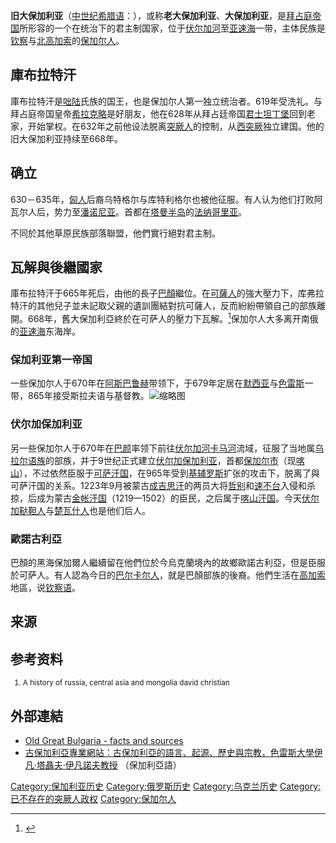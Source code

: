 {{Expand language| en| page=Old Great Bulgaria| date=2015年6月1日}}
{{Infobox Former Country
|native_name = 
|conventional_long_name = 旧大保加利亚
|common_name = 保加利亚
|
|continent = 欧洲
|region = 东欧
|era = 中世纪
|status = 帝国
|government_type = 绝对君主制
|religion =“[[异教|异教]]”（[[腾格里信仰|腾格里信仰]]）<ref>{{Cite web|title=John, Bishop of Nikiu: Chronicle. London (1916).  English Translation|url=https://www.tertullian.org/fathers/nikiu2_chronicle.htm|access-date=2021-12-14|work=www.tertullian.org|archive-date=2011-02-14|archive-url=https://www.webcitation.org/5wTrpNoXL?url=http://www.tertullian.org/fathers/nikiu2_chronicle.htm|dead-url=no}}</ref>
|
|common_languages = [[保加尔语|保加尔语]]
|
|year_start = 632年
|year_end = 668年
|
|event_end = 被[[可萨人|可萨人]]征服
|date_end =
|
|p1 = 欧诺古尔人
|flag_p1 =
|p2 = 卡扎利格人
|flag_p2 =
|s1 = 可萨汗国
|flag_s1 = Davestar.jpg
|s2 = 保加利亚第一帝国
|flag_s2 = Monogram on the silver eagle from the Voznesenka treasure.svg
|s3 = 伏尔加保加利亚
|flag_s3 = 
|
|image_flag =
|flag =
|flag_type =
|
|image_coat = Monogram of Kubrat.svg
|symbol = 保加利亚国徽
|symbol_type = 标志
|
|image_map = Map of Old Great Bulgaria.svg
|image_map_caption = 大保加利亚疆域
|
|capital = {{le|法纳哥里亚|Phanagoria}}<br><small>(632年–665年)</small> 
|currency =
|leader1 = [[庫布拉特汗|庫布拉特汗]]
|leader2 = [[巴颜|巴颜]]
|year_leader1 = 632–665
|year_leader2 = 665–668
|title_leader = [[可汗|可汗]]
|deputy1 =
|year_deputy1 =
|title_deputy =
|
|stat_year1 = 7世纪
|stat_area1 =
|stat_pop1 =
|stat_year2 =
|stat_area2 =
|footnotes =
}}{{保加利亚历史}}
'''旧大保加利亚'''（[[希腊语|中世纪希腊语]]：{{lang|el|Παλαιά Μεγάλη Βουλγαρία}}），或称'''老大保加利亚'''、'''大保加利亚'''，是[[拜占庭帝国|拜占庭帝国]]所形容的一个在{{link-en|庫布拉特汗|Kubrat}}统治下的君主制国家，位于[[伏尔加河|伏尔加河]]至[[亚速海|亚速海]]一带，主体民族是[[钦察|钦察]]与[[北高加索|北高加索]]的[[保加尔人|保加尔人]]。

== 庫布拉特汗 ==
庫布拉特汗是[[咄陆|咄陆]]氏族的国王，也是保加尔人第一独立统治者。619年受洗礼。与拜占庭帝国皇帝[[希拉克略|希拉克略]]是好朋友，他在628年从拜占廷帝国[[君士坦丁堡|君士坦丁堡]]回到老家，开始掌权。在632年之前他设法脱离[[突厥人|突厥人]]的控制，从[[西突厥|西突厥]]独立建国。他的旧大保加利亚持续至668年。

== 确立 ==
630－635年，[[匈人|匈人]]后裔乌特格尔与库特利格尔也被他征服。有人认为他们打败阿瓦尔人后，势力至[[潘诺尼亚|潘诺尼亚]]。首都在[[塔曼半岛|塔曼半岛]]的[[法纳哥里亚|法纳哥里亚]]。

不同於其他草原民族部落聯盟，他們實行絕對君主制。

== 瓦解與後繼國家 ==
庫布拉特汗于665年死后，由他的長子[[巴顏|巴顏]]繼位。在[[可薩人|可薩人]]的強大壓力下，库弗拉特汗的其他兒子並未記取父親的遺訓團結對抗可薩人，反而紛紛帶領自己的部族離開。668年，舊大保加利亞終於在可萨人的壓力下瓦解。<ref>{{Cite book|url=https://books.google.bg/books?id=_-G1L-9Zec0C&pg=PA351|publisher=BRILL|date=2008|isbn=978-90-04-16389-8|language=en|first=Florin|last=Curta|first2=Roman|last2=Kovalev|title=“The” Other Europe in the Middle Ages: Avars, Bulgars, Khazars and Cumans ; [papers ... Presented in the Three Special Sessions at the 40th and 42nd Editions of the International Congress on Medieval Studies Held at Kalamazzo in 2005 and 2007]|pages=351|access-date=2021-12-14|archive-date=2021-12-14|archive-url=https://web.archive.org/web/20211214023310/https://books.google.bg/books?id=_-G1L-9Zec0C&pg=PA351|dead-url=no}}</ref>保加尔人大多离开南俄的[[亚速海|亚速海]]东海岸。

=== 保加利亚第一帝国 ===
{{main|保加利亚第一帝国}}
一些保加尔人于670年在[[阿斯巴鲁赫|阿斯巴鲁赫]]带领下，于679年定居在[[默西亚|默西亚]]与[[色雷斯|色雷斯]]一带，865年接受斯拉夫语与基督教。[[File:Old_Bulgaria_in_period_681.jpg|缩略图]]

=== 伏尔加保加利亚 ===
{{main|伏尔加保加利亚}}
另一些保加尔人于670年在[[巴颜|巴颜]]率领下前往[[伏尔加河|伏尔加河]][[卡马河|卡马河]]流域，征服了当地属[[乌拉尔语族|乌拉尔语族]]的部族，并于9世纪正式建立[[伏尔加保加利亚|伏尔加保加利亚]]，首都[[保加尔市|保加尔市]]（现[[喀山|喀山]]），不过依然臣服于[[可萨汗国|可萨汗国]]，在965年受到[[基辅罗斯|基辅罗斯]]扩张的攻击下，脱离了與可萨汗国的关系。1223年9月被蒙古[[成吉思汗|成吉思汗]]的两员大将[[哲别|哲别]]和[[速不台|速不台]]入侵和杀掠，后成为蒙古[[金帐汗国|金帐汗国]]（1219—1502）的臣民，之后属于[[喀山汗国|喀山汗国]]。今天[[伏尔加鞑靼人|伏尔加鞑靼人]]与[[楚瓦什人|楚瓦什人]]也是他们后人。

=== 歐諾古利亞 === 
巴顏的黑海保加爾人繼續留在他們位於今烏克蘭境內的故鄉歐諾古利亞，但是臣服於可萨人。有人認為今日的[[巴尔卡尔人|巴尔卡尔人]]，就是巴顏部族的後裔。他們生活在[[高加索|高加索]]地區，说[[钦察语|钦察语]]。

== 来源 ==
{{reflist}}

==参考资料==
<small>
#A history of russia, central asia and mongolia david christian
</small>

==外部連結==
*[http://www.kroraina.com/p_bulgar/p_bulg5.htm Old Great Bulgaria - facts and sources] {{Wayback|url=http://www.kroraina.com/p_bulgar/p_bulg5.htm|date=20210211211730}}
*[http://www.protobulgarians.com/ 古保加利亞專業網站：古保加利亞的語言、起源、歷史與宗教，色雷斯大學伊凡·塔聶夫·伊凡諾夫教授] {{Wayback|url=http://www.protobulgarians.com/|date=20210115202708}}（保加利亞語）

[[Category:保加利亚历史|Category:保加利亚历史]]
[[Category:俄罗斯历史|Category:俄罗斯历史]]
[[Category:乌克兰历史|Category:乌克兰历史]]
[[Category:已不存在的突厥人政权|Category:已不存在的突厥人政权]]
[[Category:保加尔人|Category:保加尔人]]